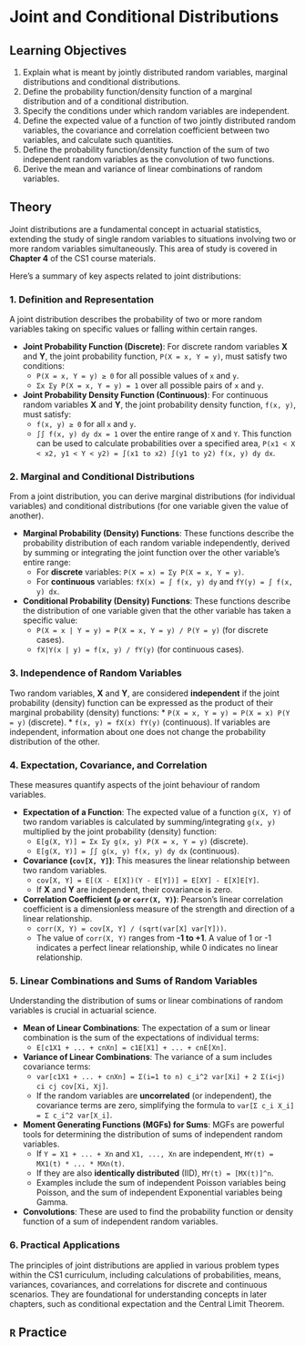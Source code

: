 # Joint and Conditional Distributions

## Learning Objectives {-#objectives-joint-distributions}

1. Explain what is meant by jointly distributed random variables, marginal distributions and conditional distributions.
2. Define the probability function/density function of a marginal distribution and of a conditional distribution.
3. Specify the conditions under which random variables are independent.
4. Define the expected value of a function of two jointly distributed random variables, the covariance and correlation coefficient between two variables, and calculate such quantities.
5. Define the probability function/density function of the sum of two independent random variables as the convolution of two functions.
6. Derive the mean and variance of linear combinations of random variables.

## Theory {-#theory-joint-distributions}
Joint distributions are a fundamental concept in actuarial statistics, extending the study of single random variables to situations involving two or more random variables simultaneously. This area of study is covered in **Chapter 4** of the CS1 course materials.

Here's a summary of key aspects related to joint distributions:

### 1. Definition and Representation
A joint distribution describes the probability of two or more random variables taking on specific values or falling within certain ranges.

*   **Joint Probability Function (Discrete)**: For discrete random variables **X** and **Y**, the joint probability function, `P(X = x, Y = y)`, must satisfy two conditions:
    *   `P(X = x, Y = y) ≥ 0` for all possible values of `x` and `y`.
    *   `Σx Σy P(X = x, Y = y) = 1` over all possible pairs of `x` and `y`.
*   **Joint Probability Density Function (Continuous)**: For continuous random variables **X** and **Y**, the joint probability density function, `f(x, y)`, must satisfy:
    *   `f(x, y) ≥ 0` for all `x` and `y`.
    *   `∫∫ f(x, y) dy dx = 1` over the entire range of `X` and `Y`.
    This function can be used to calculate probabilities over a specified area, `P(x1 < X < x2, y1 < Y < y2) = ∫(x1 to x2) ∫(y1 to y2) f(x, y) dy dx`.

### 2. Marginal and Conditional Distributions
From a joint distribution, you can derive marginal distributions (for individual variables) and conditional distributions (for one variable given the value of another).

*   **Marginal Probability (Density) Functions**: These functions describe the probability distribution of each random variable independently, derived by summing or integrating the joint function over the other variable's entire range:
    *   For **discrete** variables: `P(X = x) = Σy P(X = x, Y = y)`.
    *   For **continuous** variables: `fX(x) = ∫ f(x, y) dy` and `fY(y) = ∫ f(x, y) dx`.
*   **Conditional Probability (Density) Functions**: These functions describe the distribution of one variable given that the other variable has taken a specific value:
    *   `P(X = x | Y = y) = P(X = x, Y = y) / P(Y = y)` (for discrete cases).
    *   `fX|Y(x | y) = f(x, y) / fY(y)` (for continuous cases).

### 3. Independence of Random Variables
Two random variables, **X** and **Y**, are considered **independent** if the joint probability (density) function can be expressed as the product of their marginal probability (density) functions:
*   `P(X = x, Y = y) = P(X = x) P(Y = y)` (discrete).
*   `f(x, y) = fX(x) fY(y)` (continuous).
If variables are independent, information about one does not change the probability distribution of the other.

### 4. Expectation, Covariance, and Correlation
These measures quantify aspects of the joint behaviour of random variables.

*   **Expectation of a Function**: The expected value of a function `g(X, Y)` of two random variables is calculated by summing/integrating `g(x, y)` multiplied by the joint probability (density) function:
    *   `E[g(X, Y)] = Σx Σy g(x, y) P(X = x, Y = y)` (discrete).
    *   `E[g(X, Y)] = ∫∫ g(x, y) f(x, y) dy dx` (continuous).
*   **Covariance (`cov[X, Y]`)**: This measures the linear relationship between two random variables.
    *   `cov[X, Y] = E[(X - E[X])(Y - E[Y])] = E[XY] - E[X]E[Y]`.
    *   If **X** and **Y** are independent, their covariance is zero.
*   **Correlation Coefficient (`ρ` or `corr(X, Y)`)**: Pearson's linear correlation coefficient is a dimensionless measure of the strength and direction of a linear relationship.
    *   `corr(X, Y) = cov[X, Y] / (sqrt(var[X] var[Y]))`.
    *   The value of `corr(X, Y)` ranges from **-1 to +1**. A value of 1 or -1 indicates a perfect linear relationship, while 0 indicates no linear relationship.

### 5. Linear Combinations and Sums of Random Variables
Understanding the distribution of sums or linear combinations of random variables is crucial in actuarial science.

*   **Mean of Linear Combinations**: The expectation of a sum or linear combination is the sum of the expectations of individual terms:
    *   `E[c1X1 + ... + cnXn] = c1E[X1] + ... + cnE[Xn]`.
*   **Variance of Linear Combinations**: The variance of a sum includes covariance terms:
    *   `var[c1X1 + ... + cnXn] = Σ(i=1 to n) c_i^2 var[Xi] + 2 Σ(i<j) ci cj cov[Xi, Xj]`.
    *   If the random variables are **uncorrelated** (or independent), the covariance terms are zero, simplifying the formula to `var[Σ c_i X_i] = Σ c_i^2 var[X_i]`.
*   **Moment Generating Functions (MGFs) for Sums**: MGFs are powerful tools for determining the distribution of sums of independent random variables.
    *   If `Y = X1 + ... + Xn` and `X1, ..., Xn` are independent, `MY(t) = MX1(t) * ... * MXn(t)`.
    *   If they are also **identically distributed** (IID), `MY(t) = [MX(t)]^n`.
    *   Examples include the sum of independent Poisson variables being Poisson, and the sum of independent Exponential variables being Gamma.
*   **Convolutions**: These are used to find the probability function or density function of a sum of independent random variables.

### 6. Practical Applications
The principles of joint distributions are applied in various problem types within the CS1 curriculum, including calculations of probabilities, means, variances, covariances, and correlations for discrete and continuous scenarios. They are foundational for understanding concepts in later chapters, such as conditional expectation and the Central Limit Theorem.

## `R` Practice {-#practice-joint-distributions}
